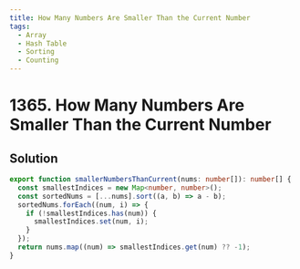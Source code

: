 ```yaml
---
title: How Many Numbers Are Smaller Than the Current Number
tags:
  - Array
  - Hash Table
  - Sorting
  - Counting
---
```


# 1365. How Many Numbers Are Smaller Than the Current Number

<Badges>
  <LevelBadge level="easy" />
  <TopicBadge name="Array" slug="array" />
  <TopicBadge name="Hash Table" slug="hash-table" />
  <TopicBadge name="Sorting" slug="sorting" />
  <TopicBadge name="Counting" slug="counting" />
</Badges>

## Solution

```typescript filename="solution.ts" copy
export function smallerNumbersThanCurrent(nums: number[]): number[] {
  const smallestIndices = new Map<number, number>();
  const sortedNums = [...nums].sort((a, b) => a - b);
  sortedNums.forEach((num, i) => {
    if (!smallestIndices.has(num)) {
      smallestIndices.set(num, i);
    }
  });
  return nums.map((num) => smallestIndices.get(num) ?? -1);
}
```

<ProblemLink
  codingSite="leetcode"
  href="https://leetcode.com/problems/how-many-numbers-are-smaller-than-the-current-number"
  title="How Many Numbers Are Smaller Than the Current Number"
/>
